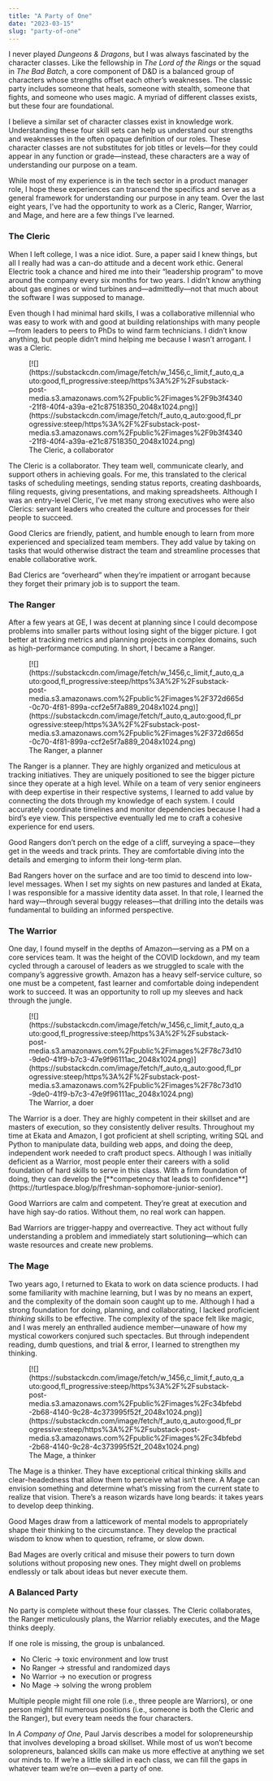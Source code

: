 ```yaml
---
title: "A Party of One"
date: "2023-03-15"
slug: "party-of-one"
---
```


I never played *Dungeons &amp; Dragons*, but I was always fascinated by the character classes. Like the fellowship in *The Lord of the Rings* or the squad in *The Bad Batch*, a core component of D&amp;D is a balanced group of characters whose strengths offset each other’s weaknesses. The classic party includes someone that heals, someone with stealth, someone that fights, and someone who uses magic. A myriad of different classes exists, but these four are foundational.

I believe a similar set of character classes exist in knowledge work. Understanding these four skill sets can help us understand our strengths and weaknesses in the often opaque definition of our roles. These character classes are not substitutes for job titles or levels—for they could appear in any function or grade—instead, these characters are a way of understanding our purpose on a team.

While most of my experience is in the tech sector in a product manager role, I hope these experiences can transcend the specifics and serve as a general framework for understanding our purpose in any team. Over the last eight years, I’ve had the opportunity to work as a Cleric, Ranger, Warrior, and Mage, and here are a few things I’ve learned.

### The Cleric

When I left college, I was a nice idiot. Sure, a paper said I knew things, but all I really had was a can-do attitude and a decent work ethic. General Electric took a chance and hired me into their “leadership program” to move around the company every six months for two years. I didn’t know anything about gas engines or wind turbines and—admittedly—not that much about the software I was supposed to manage.

Even though I had minimal hard skills, I was a collaborative millennial who was easy to work with and good at building relationships with many people—from leaders to peers to PhDs to wind farm technicians. I didn’t know anything, but people didn’t mind helping me because I wasn’t arrogant. I was a Cleric.

<figure class="wp-block-image">[![](https://substackcdn.com/image/fetch/w_1456,c_limit,f_auto,q_auto:good,fl_progressive:steep/https%3A%2F%2Fsubstack-post-media.s3.amazonaws.com%2Fpublic%2Fimages%2F9b3f4340-21f8-40f4-a39a-e21c87518350_2048x1024.png)](https://substackcdn.com/image/fetch/f_auto,q_auto:good,fl_progressive:steep/https%3A%2F%2Fsubstack-post-media.s3.amazonaws.com%2Fpublic%2Fimages%2F9b3f4340-21f8-40f4-a39a-e21c87518350_2048x1024.png)<figcaption class="wp-element-caption">The Cleric, a collaborator</figcaption></figure>The Cleric is a collaborator. They team well, communicate clearly, and support others in achieving goals. For me, this translated to the clerical tasks of scheduling meetings, sending status reports, creating dashboards, filing requests, giving presentations, and making spreadsheets. Although I was an entry-level Cleric, I’ve met many strong executives who were also Clerics: servant leaders who created the culture and processes for their people to succeed.

Good Clerics are friendly, patient, and humble enough to learn from more experienced and specialized team members. They add value by taking on tasks that would otherwise distract the team and streamline processes that enable collaborative work.

Bad Clerics are “overheard” when they’re impatient or arrogant because they forget their primary job is to support the team.

### The Ranger

After a few years at GE, I was decent at planning since I could decompose problems into smaller parts without losing sight of the bigger picture. I got better at tracking metrics and planning projects in complex domains, such as high-performance computing. In short, I became a Ranger.

<figure class="wp-block-image">[![](https://substackcdn.com/image/fetch/w_1456,c_limit,f_auto,q_auto:good,fl_progressive:steep/https%3A%2F%2Fsubstack-post-media.s3.amazonaws.com%2Fpublic%2Fimages%2F372d665d-0c70-4f81-899a-ccf2e5f7a889_2048x1024.png)](https://substackcdn.com/image/fetch/f_auto,q_auto:good,fl_progressive:steep/https%3A%2F%2Fsubstack-post-media.s3.amazonaws.com%2Fpublic%2Fimages%2F372d665d-0c70-4f81-899a-ccf2e5f7a889_2048x1024.png)<figcaption class="wp-element-caption">The Ranger, a planner</figcaption></figure>The Ranger is a planner. They are highly organized and meticulous at tracking initiatives. They are uniquely positioned to see the bigger picture since they operate at a high level. While on a team of very senior engineers with deep expertise in their respective systems, I learned to add value by connecting the dots through my knowledge of each system. I could accurately coordinate timelines and monitor dependencies because I had a bird’s eye view. This perspective eventually led me to craft a cohesive experience for end users.

Good Rangers don’t perch on the edge of a cliff, surveying a space—they get in the weeds and track prints. They are comfortable diving into the details and emerging to inform their long-term plan.

Bad Rangers hover on the surface and are too timid to descend into low-level messages. When I set my sights on new pastures and landed at Ekata, I was responsible for a massive identity data asset. In that role, I learned the hard way—through several buggy releases—that drilling into the details was fundamental to building an informed perspective.

### The Warrior

One day, I found myself in the depths of Amazon—serving as a PM on a core services team. It was the height of the COVID lockdown, and my team cycled through a carousel of leaders as we struggled to scale with the company’s aggressive growth. Amazon has a heavy self-service culture, so one must be a competent, fast learner and comfortable doing independent work to succeed. It was an opportunity to roll up my sleeves and hack through the jungle.

<figure class="wp-block-image">[![](https://substackcdn.com/image/fetch/w_1456,c_limit,f_auto,q_auto:good,fl_progressive:steep/https%3A%2F%2Fsubstack-post-media.s3.amazonaws.com%2Fpublic%2Fimages%2F78c73d10-9de0-41f9-b7c3-47e9f96111ac_2048x1024.png)](https://substackcdn.com/image/fetch/f_auto,q_auto:good,fl_progressive:steep/https%3A%2F%2Fsubstack-post-media.s3.amazonaws.com%2Fpublic%2Fimages%2F78c73d10-9de0-41f9-b7c3-47e9f96111ac_2048x1024.png)<figcaption class="wp-element-caption">The Warrior, a doer</figcaption></figure>The Warrior is a doer. They are highly competent in their skillset and are masters of execution, so they consistently deliver results. Throughout my time at Ekata and Amazon, I got proficient at shell scripting, writing SQL and Python to manipulate data, building web apps, and doing the deep, independent work needed to craft product specs. Although I was initially deficient as a Warrior, most people enter their careers with a solid foundation of hard skills to serve in this class. With a firm foundation of doing, they can develop the [**competency that leads to confidence**](https://turtlespace.blog/p/freshman-sophomore-junior-senior).

Good Warriors are calm and competent. They’re great at execution and have high say-do ratios. Without them, no real work can happen.

Bad Warriors are trigger-happy and overreactive. They act without fully understanding a problem and immediately start solutioning—which can waste resources and create new problems.

### The Mage

Two years ago, I returned to Ekata to work on data science products. I had some familiarity with machine learning, but I was by no means an expert, and the complexity of the domain soon caught up to me. Although I had a strong foundation for doing, planning, and collaborating, I lacked proficient *thinking* skills to be effective. The complexity of the space felt like magic, and I was merely an enthralled audience member—unaware of how my mystical coworkers conjured such spectacles. But through independent reading, dumb questions, and trial &amp; error, I learned to strengthen my thinking.

<figure class="wp-block-image">[![](https://substackcdn.com/image/fetch/w_1456,c_limit,f_auto,q_auto:good,fl_progressive:steep/https%3A%2F%2Fsubstack-post-media.s3.amazonaws.com%2Fpublic%2Fimages%2Fc34bfebd-2b68-4140-9c28-4c373995f52f_2048x1024.png)](https://substackcdn.com/image/fetch/f_auto,q_auto:good,fl_progressive:steep/https%3A%2F%2Fsubstack-post-media.s3.amazonaws.com%2Fpublic%2Fimages%2Fc34bfebd-2b68-4140-9c28-4c373995f52f_2048x1024.png)<figcaption class="wp-element-caption">The Mage, a thinker</figcaption></figure>The Mage is a thinker. They have exceptional critical thinking skills and clear-headedness that allow them to perceive what isn’t there. A Mage can envision something and determine what’s missing from the current state to realize that vision. There’s a reason wizards have long beards: it takes years to develop deep thinking.

Good Mages draw from a latticework of mental models to appropriately shape their thinking to the circumstance. They develop the practical wisdom to know when to question, reframe, or slow down.

Bad Mages are overly critical and misuse their powers to turn down solutions without proposing new ones. They might dwell on problems endlessly or talk about ideas but never execute them.

### A Balanced Party

No party is complete without these four classes. The Cleric collaborates, the Ranger meticulously plans, the Warrior reliably executes, and the Mage thinks deeply.

If one role is missing, the group is unbalanced.

- No Cleric → toxic environment and low trust
- No Ranger → stressful and randomized days
- No Warrior → no execution or progress
- No Mage → solving the wrong problem

Multiple people might fill one role (i.e., three people are Warriors), or one person might fill numerous positions (i.e., someone is both the Cleric and the Ranger), but every team needs the four characters.

In *A Company of One*, Paul Jarvis describes a model for solopreneurship that involves developing a broad skillset. While most of us won’t become solopreneurs, balanced skills can make us more effective at anything we set our minds to. If we’re a little skilled in each class, we can fill the gaps in whatever team we’re on—even a party of one.